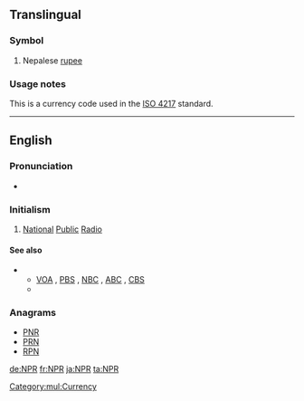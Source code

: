 ==Translingual==
{{wikipedia}}

===Symbol===
{{head|mul|symbol}}

# Nepalese [[rupee]]

===Usage notes===
This is a currency code used in the [[w:ISO 4217|ISO 4217]] standard.

[[Category:mul:Currency]]
----

==English==

===Pronunciation===
* {{rhymes|ɑː(ɹ)|lang=en}}

===Initialism===
{{head|en|initialism}}

# {{context|US|radio|lang=en}} [[national|National]] [[public|Public]] [[radio|Radio]]

====See also====
* {{sense|National Public Radio}}
** [[VOA]] , [[PBS]] , [[NBC]] , [[ABC]] , [[CBS]]
** {{projectlink|wikipedia|National Public Radio}}

===Anagrams===
* [[PNR#English|PNR]]
* [[PRN#English|PRN]]
* [[RPN#English|RPN]]

[[de:NPR]]
[[fr:NPR]]
[[ja:NPR]]
[[ta:NPR]]